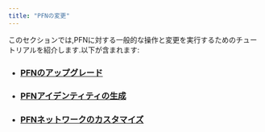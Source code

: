 ```yaml
---
title: "PFNの変更"
---
```






このセクションでは,PFNに対する一般的な操作と変更を実行するためのチュートリアルを紹介します.以下が含まれます:

- ### [PFNのアップグレード](/ja/network/nodes/full-node/modify/update-fullnode-with-new-releases)
- ### [PFNアイデンティティの生成](/ja/network/nodes/full-node/modify/network-identity-fullnode)
- ### [PFNネットワークのカスタマイズ](/ja/network/nodes/full-node/modify/fullnode-network-connections)
